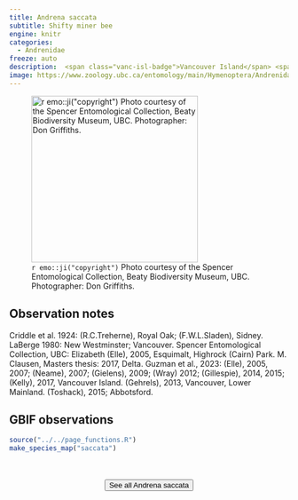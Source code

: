```yaml
---
title: Andrena saccata
subtitle: Shifty miner bee
engine: knitr
categories:
  - Andrenidae
freeze: auto
description:  <span class="vanc-isl-badge">Vancouver Island</span> <span class="lower-mainland-badge">Lower Mainland</span>
image: https://www.zoology.ubc.ca/entomology/main/Hymenoptera/Andrenidae/Andrena%20saccata%20(3lateral).jpg
---
```

![`r emo::ji("copyright")` Photo courtesy of the Spencer Entomological Collection, Beaty Biodiversity Museum, UBC. Photographer: Don Griffiths.](https://www.zoology.ubc.ca/entomology/main/Hymenoptera/Andrenidae/Andrena%20saccata%20(3lateral).jpg){height=300}

## Observation notes  
Criddle et al. 1924: (R.C.Treherne), <span class="hl-place-name">Royal Oak</span>; (F.W.L.Sladen), <span class="hl-place-name">Sidney</span>. LaBerge 1980: <span class="hl-place-name">New Westminster</span>; <span class="hl-place-name">Vancouver</span>. Spencer Entomological Collection, UBC: Elizabeth (Elle), 2005, <span class="hl-place-name">Esquimalt</span>, Highrock (Cairn) Park. M. Clausen, Masters thesis: 2017, <span class="hl-place-name">Delta</span>. Guzman et al., 2023: (Elle), 2005, 2007; (Neame), 2007; (Gielens), 2009; (Wray) 2012; (Gillespie), 2014, 2015; (Kelly), 2017, <span class="hl-place-name"><span class="hl-place-name"><span class="hl-place-name">Vancouver</span> Is</span>land</span>. (Gehrels), 2013, <span class="hl-place-name">Vancouver</span>, <span class="hl-place-name">Lower Mainland</span>. (Toshack), 2015; <span class="hl-place-name">Abbotsford</span>.

## GBIF observations  


```r
source("../../page_functions.R")
make_species_map("saccata")
```
<br><br>
<center>


<a href="https://www.zoology.ubc.ca/entomology/main/Hymenoptera/Andrenidae/Andrena%20saccata.php"><button type="button" class="btn btn-secondary">See all Andrena saccata <i class="fa-solid fa-arrow-up-right-from-square"></i> </button></a>
</center>
